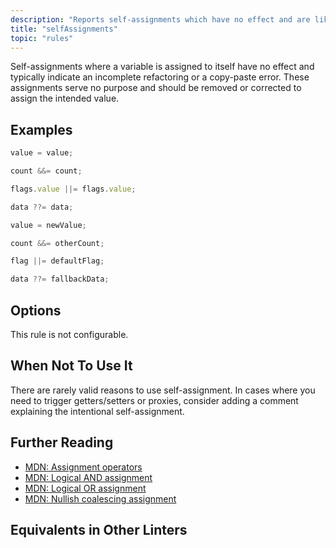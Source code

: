 ```yaml
---
description: "Reports self-assignments which have no effect and are likely errors."
title: "selfAssignments"
topic: "rules"
---
```



<RuleSummary plugin="ts" rule="selfAssignments" />

Self-assignments where a variable is assigned to itself have no effect and typically indicate an incomplete refactoring or a copy-paste error.
These assignments serve no purpose and should be removed or corrected to assign the intended value.

## Examples

<Tabs>
<TabItem label="❌ Incorrect">

```ts
value = value;
```

```ts
count &&= count;
```

```ts
flags.value ||= flags.value;
```

```ts
data ??= data;
```

</TabItem>
<TabItem label="✅ Correct">

```ts
value = newValue;
```

```ts
count &&= otherCount;
```

```ts
flag ||= defaultFlag;
```

```ts
data ??= fallbackData;
```

</TabItem>
</Tabs>

## Options

This rule is not configurable.

## When Not To Use It

There are rarely valid reasons to use self-assignment.
In cases where you need to trigger getters/setters or proxies, consider adding a comment explaining the intentional self-assignment.

## Further Reading

- [MDN: Assignment operators](https://developer.mozilla.org/en-US/docs/Web/JavaScript/Reference/Operators/Assignment)
- [MDN: Logical AND assignment](https://developer.mozilla.org/en-US/docs/Web/JavaScript/Reference/Operators/Logical_AND_assignment)
- [MDN: Logical OR assignment](https://developer.mozilla.org/en-US/docs/Web/JavaScript/Reference/Operators/Logical_OR_assignment)
- [MDN: Nullish coalescing assignment](https://developer.mozilla.org/en-US/docs/Web/JavaScript/Reference/Operators/Nullish_coalescing_assignment)

## Equivalents in Other Linters

<RuleEquivalents pluginId="ts" ruleId="selfAssignments" />
